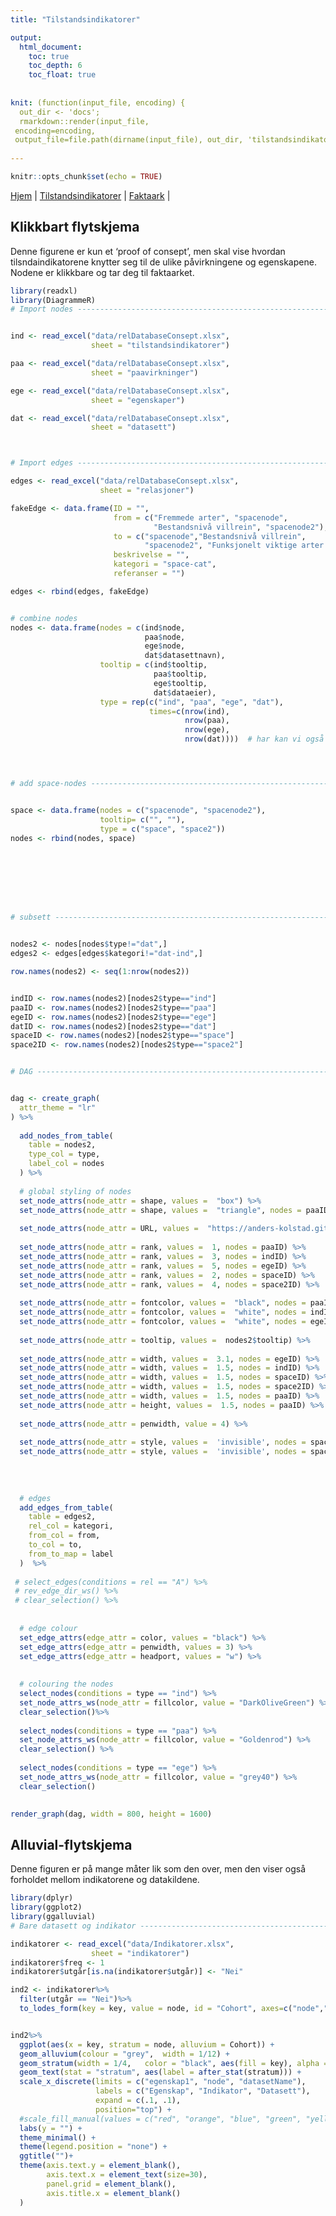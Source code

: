 ```yaml
---
title: "Tilstandsindikatorer"

output:
  html_document:
    toc: true
    toc_depth: 6
    toc_float: true
    
    
knit: (function(input_file, encoding) {
  out_dir <- 'docs';
  rmarkdown::render(input_file,
 encoding=encoding,
 output_file=file.path(dirname(input_file), out_dir, 'tilstandsindikatorer.html'))})
 
---
```


```r
knitr::opts_chunk$set(echo = TRUE)
```



[Hjem](https://anders-kolstad.github.io/IBECA) | 
[Tilstandsindikatorer](https://anders-kolstad.github.io/IBECA/tilstandsindikatorer) |
[Faktaark](https://anders-kolstad.github.io/IBECA/faktaark) |


## Klikkbart flytskjema
Denne figurene er kun et 'proof of consept', men skal vise hvordan tilsndaindikatorene knytter seg til de ulike påvirkningene og egenskapene. Nodene er klikkbare og tar deg til faktaarket.


```r
library(readxl)
library(DiagrammeR)
# Import nodes ------------------------------------------------------------


ind <- read_excel("data/relDatabaseConsept.xlsx", 
                  sheet = "tilstandsindikatorer")

paa <- read_excel("data/relDatabaseConsept.xlsx", 
                  sheet = "paavirkninger")

ege <- read_excel("data/relDatabaseConsept.xlsx", 
                  sheet = "egenskaper")

dat <- read_excel("data/relDatabaseConsept.xlsx", 
                  sheet = "datasett")



# Import edges ------------------------------------------------------------

edges <- read_excel("data/relDatabaseConsept.xlsx", 
                    sheet = "relasjoner")

fakeEdge <- data.frame(ID = "",
                       from = c("Fremmede arter", "spacenode", 
                                "Bestandsnivå villrein", "spacenode2"),
                       to = c("spacenode","Bestandsnivå villrein", 
                              "spacenode2", "Funksjonelt viktige arter og strukturer"),
                       beskrivelse = "",
                       kategori = "space-cat",
                       referanser = "")

edges <- rbind(edges, fakeEdge)


# combine nodes
nodes <- data.frame(nodes = c(ind$node,
                              paa$node,
                              ege$node,
                              dat$datasettnavn),
                    tooltip = c(ind$tooltip,
                                paa$tooltip,
                                ege$tooltip,
                                dat$dataeier),
                    type = rep(c("ind", "paa", "ege", "dat"), 
                               times=c(nrow(ind),
                                       nrow(paa),
                                       nrow(ege),
                                       nrow(dat))))  # har kan vi også legge til en kolonne for tooltips etc




# add space-nodes ---------------------------------------------------------


space <- data.frame(nodes = c("spacenode", "spacenode2"),
                    tooltip= c("", ""),
                    type = c("space", "space2"))
nodes <- rbind(nodes, space)








# subsett -----------------------------------------------------------------


nodes2 <- nodes[nodes$type!="dat",]
edges2 <- edges[edges$kategori!="dat-ind",]

row.names(nodes2) <- seq(1:nrow(nodes2))


indID <- row.names(nodes2)[nodes2$type=="ind"]
paaID <- row.names(nodes2)[nodes2$type=="paa"]
egeID <- row.names(nodes2)[nodes2$type=="ege"]
datID <- row.names(nodes2)[nodes2$type=="dat"]
spaceID <- row.names(nodes2)[nodes2$type=="space"]
space2ID <- row.names(nodes2)[nodes2$type=="space2"]


# DAG ---------------------------------------------------------------------


dag <- create_graph( 
  attr_theme = "lr"
) %>%   
  
  add_nodes_from_table(
    table = nodes2,
    type_col = type,
    label_col = nodes
  ) %>%
  
  # global styling of nodes
  set_node_attrs(node_attr = shape, values =  "box") %>%
  set_node_attrs(node_attr = shape, values =  "triangle", nodes = paaID) %>%
  
  set_node_attrs(node_attr = URL, values =  "https://anders-kolstad.github.io/IBECA/faktaark") %>%
  
  set_node_attrs(node_attr = rank, values =  1, nodes = paaID) %>%
  set_node_attrs(node_attr = rank, values =  3, nodes = indID) %>%
  set_node_attrs(node_attr = rank, values =  5, nodes = egeID) %>%
  set_node_attrs(node_attr = rank, values =  2, nodes = spaceID) %>%
  set_node_attrs(node_attr = rank, values =  4, nodes = space2ID) %>%
  
  set_node_attrs(node_attr = fontcolor, values =  "black", nodes = paaID) %>%
  set_node_attrs(node_attr = fontcolor, values =  "white", nodes = indID) %>%
  set_node_attrs(node_attr = fontcolor, values =  "white", nodes = egeID) %>%
  
  set_node_attrs(node_attr = tooltip, values =  nodes2$tooltip) %>%
  
  set_node_attrs(node_attr = width, values =  3.1, nodes = egeID) %>%  # width of egenskaper
  set_node_attrs(node_attr = width, values =  1.5, nodes = indID) %>% 
  set_node_attrs(node_attr = width, values =  1.5, nodes = spaceID) %>% 
  set_node_attrs(node_attr = width, values =  1.5, nodes = space2ID) %>% 
  set_node_attrs(node_attr = width, values =  1.5, nodes = paaID) %>% 
  set_node_attrs(node_attr = height, values =  1.5, nodes = paaID) %>% 
  
  set_node_attrs(node_attr = penwidth, value = 4) %>%
  
  set_node_attrs(node_attr = style, values =  'invisible', nodes = spaceID) %>%
  set_node_attrs(node_attr = style, values =  'invisible', nodes = space2ID) %>%
  
  
  
  
  # edges
  add_edges_from_table(
    table = edges2,
    rel_col = kategori,
    from_col = from,
    to_col = to,
    from_to_map = label    
  )  %>%
  
 # select_edges(conditions = rel == "A") %>%
 # rev_edge_dir_ws() %>%
 # clear_selection() %>%
  
  
  # edge colour
  set_edge_attrs(edge_attr = color, values = "black") %>%
  set_edge_attrs(edge_attr = penwidth, values = 3) %>%
  set_edge_attrs(edge_attr = headport, values = "w") %>%
  
  
  # colouring the nodes
  select_nodes(conditions = type == "ind") %>%
  set_node_attrs_ws(node_attr = fillcolor, value = "DarkOliveGreen") %>%
  clear_selection()%>%
  
  select_nodes(conditions = type == "paa") %>%
  set_node_attrs_ws(node_attr = fillcolor, value = "Goldenrod") %>%
  clear_selection() %>%
  
  select_nodes(conditions = type == "ege") %>%
  set_node_attrs_ws(node_attr = fillcolor, value = "grey40") %>%
  clear_selection()
  

render_graph(dag, width = 800, height = 1600)
```


## Alluvial-flytskjema
Denne figuren er på mange måter lik som den over, men den viser også forholdet mellom indikatorene og datakildene.

```r

library(dplyr)
library(ggplot2)
library(ggalluvial)
# Bare datasett og indikator ----------------------------------------------

indikatorer <- read_excel("data/Indikatorer.xlsx", 
                  sheet = "indikatorer")
indikatorer$freq <- 1
indikatorer$utgår[is.na(indikatorer$utgår)] <- "Nei"

ind2 <- indikatorer%>%
  filter(utgår == "Nei")%>%
  to_lodes_form(key = key, value = node, id = "Cohort", axes=c("node","datasetName", "egenskap1"))


ind2%>%
  ggplot(aes(x = key, stratum = node, alluvium = Cohort)) +
  geom_alluvium(colour = "grey",  width = 1/12) +
  geom_stratum(width = 1/4,   color = "black", aes(fill = key), alpha = 1) +
  geom_text(stat = "stratum", aes(label = after_stat(stratum))) +
  scale_x_discrete(limits = c("egenskap1", "node", "datasetName"),
                   labels = c("Egenskap", "Indikator", "Datasett"),
                   expand = c(.1, .1),
                   position="top") +
  #scale_fill_manual(values = c("red", "orange", "blue", "green", "yellow")) +
  labs(y = "") +
  theme_minimal() +
  theme(legend.position = "none") +
  ggtitle("")+
  theme(axis.text.y = element_blank(),
        axis.text.x = element_text(size=30),
        panel.grid = element_blank(),
        axis.title.x = element_blank()
  )

```


